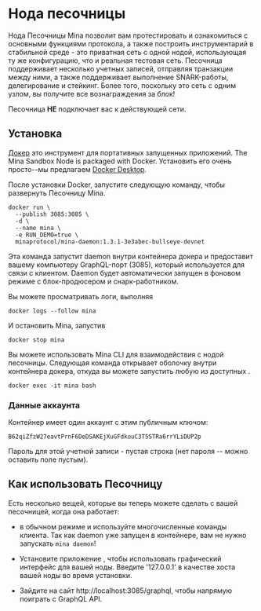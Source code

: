 
# Нода песочницы

Нода Песочницы Mina позволит вам протестировать и ознакомиться с основными функциями протокола, а также построить инструментарий в стабильной среде - это приватная сеть с одной нодой, использующая ту же конфигурацию, что и реальная тестовая сеть. Песочница поддерживает несколько учетных записей, отправляя транзакции между ними, а также поддерживает выполнение SNARK-работы, делегирование и стейкинг. Более того, поскольку это сеть с одним узлом, вы получите все вознаграждения за блок!

<Alert>

Песочница **НЕ** подключает вас к действующей сети.

</Alert>

## Установка

[Докер](https://www.docker.com) это инструмент для портативных запущенных приложений. The Mina Sandbox Node is packaged with Docker. Установить его очень просто--мы предлагаем [Docker Desktop](https://www.docker.com/products/docker-desktop).

После установки Docker, запустите следующую команду, чтобы развернуть Песочницу Mina.

```
docker run \
  --publish 3085:3085 \
  -d \
  --name mina \
  -e RUN_DEMO=true \
  minaprotocol/mina-daemon:1.3.1-3e3abec-bullseye-devnet
```

Эта команда запустит daemon внутри контейнера докера и предоставит вашему компьютеру GraphQL-порт (3085), который используется для связи с клиентом. Daemon будет автоматически запущен в фоновом режиме с блок-продюсером и снарк-работником.

Вы можете просматривать логи, выполняя

```
docker logs --follow mina
```

И остановить Mina, запустив

```
docker stop mina
```

Вы можете использовать Mina CLI для взаимодействия с нодой песочницы. Следующая команда открывает оболочку внутри контейнера докера, откуда вы можете запустить любую из доступных <DocLink copy="команд Mina" url="/using-mina/cli-reference" />.

```
docker exec -it mina bash
```

### Данные аккаунта

Контейнер имеет один аккаунт с этим публичным ключом:

```
B62qiZfzW27eavtPrnF6DeDSAKEjXuGFdkouC3T5STRa6rrYLiDUP2p
```

Пароль для этой учетной записи - пустая строка (нет пароля -- можно оставить поле пустым).

## Как использовать Песочницу

Есть несколько вещей, которые вы теперь можете сделать с вашей песочницей, когда она работает:

- <DocLink copy="Установите Mina" url="/getting-started#installation" /> в обычном
  режиме и используйте многочисленные команды клиента. Так как daemon уже запущен
  в контейнере, вам не нужно запускать `mina daemon`!

- Установите приложение <DocLink copy="GUI Wallet" url="/gui-wallet" />, чтобы использовать графический интерфейс для вашей ноды. Введите '127.0.0.1' в качестве хоста вашей ноды во время установки.

- Зайдите на сайт http://localhost:3085/graphql, чтобы напрямую поиграть с GraphQL API.
